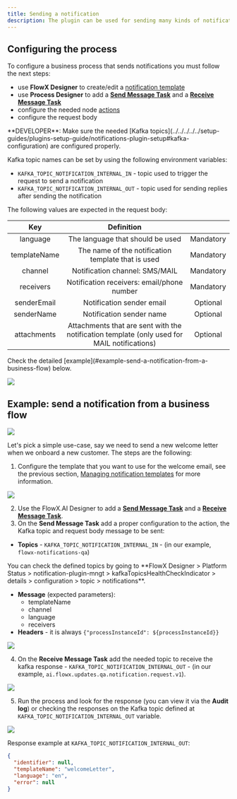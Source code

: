 ```yaml
---
title: Sending a notification
description: The plugin can be used for sending many kinds of notifications such as emails or SMS notifications. It can be easily integrated in one of your business processes.
---
```


## Configuring the process

To configure a business process that sends notifications you must follow the next steps:

* use **FlowX Designer**  to create/edit a [notification template](./managing-notification-templates)
* use **Process Designer** to add a [**Send Message Task**](/3.x/docs/building-blocks/node/message-send-received-task-node) and a [**Receive Message Task**](../../../../building-blocks/node/message-send-received-task-node#receive-message-task)
* configure the needed node [actions](../../../../building-blocks/actions/actions)
* configure the request body

<Check>
**DEVELOPER**: Make sure the needed [Kafka topics](../../../../../setup-guides/plugins-setup-guide/notifications-plugin-setup#kafka-configuration) are configured properly.

Kafka topic names can be set by using the following environment variables:

* `KAFKA_TOPIC_NOTIFICATION_INTERNAL_IN` - topic used to trigger the request to send a notification
* `KAFKA_TOPIC_NOTIFICATION_INTERNAL_OUT` - topic used for sending replies after sending the notification

</Check>


The following values are expected in the request body:

|     Key      |                                         Definition                                          |           |
| :----------: | :-----------------------------------------------------------------------------------------: | :-------: |
|   language   |                              The language that should be used                               | Mandatory |
| templateName |                     The name of the notification template that is used                      | Mandatory |
|   channel    |                               Notification channel: SMS/MAIL                                | Mandatory |
|  receivers   |                         Notification receivers: email/phone number                          | Mandatory |
| senderEmail  |                                  Notification sender email                                  | Optional  |
|  senderName  |                                  Notification sender name                                   | Optional  |
| attachments  | Attachments that are sent with the notification template (only used for MAIL notifications) | Optional  |

<Check>
Check the detailed [example](#example-send-a-notification-from-a-business-flow) below.
</Check>

![](https://s3.eu-west-1.amazonaws.com/docx.flowx.ai/platform-deep-dive/notification_archi_send.png)



## Example: send a notification from a business flow

![](https://s3.eu-west-1.amazonaws.com/docx.flowx.ai/platform-deep-dive/send_a_notification_proc.png)

Let's pick a simple use-case, say we need to send a new welcome letter when we onboard a new customer. The steps are the following:

1. Configure the template that you want to use for the welcome email, see the previous section, [Managing notification templates](./managing-notification-templates) for more information.

![](https://s3.eu-west-1.amazonaws.com/docx.flowx.ai/platform-deep-dive/send_a_notif_from_business_flow.gif)

2. Use the FlowX.AI Designer to add a [**Send Message Task**](../../../../building-blocks/node/message-send-received-task-node#send-message-task) and a [**Receive Message Task**](../../../../building-blocks/node/message-send-received-task-node#receive-message-task).
3. On the **Send Message Task** add a proper configuration to the action, the Kafka topic and request body message to be sent:

* **Topics** - `KAFKA_TOPIC_NOTIFICATION_INTERNAL_IN` - (in our example, `flowx-notifications-qa`)

<Tip>
You can check the defined topics by going to **FlowX Designer > Platform Status > notification-plugin-mngt > kafkaTopicsHealthCheckIndicator > details > configuration > topic > notifications**.
</Tip>

* **Message** (expected parameters):
    * templateName
    * channel
    * language
    * receivers
* **Headers** - it is always `{"processInstanceId": ${processInstanceId}}`

<Frame>

![](https://s3.eu-west-1.amazonaws.com/docx.flowx.ai/platform-deep-dive/notif_params_send.png)

</Frame>

4. On the **Receive Message Task** add the needed topic to receive the kafka response - `KAFKA_TOPIC_NOTIFICATION_INTERNAL_OUT` - (in our example, `ai.flowx.updates.qa.notification.request.v1`).

<Frame>

![](https://s3.eu-west-1.amazonaws.com/docx.flowx.ai/platform-deep-dive/generate_notif_receive.png)

</Frame>

5. Run the process and look for the response (you can view it via the **Audit log**) or checking the responses on the Kafka topic defined at `KAFKA_TOPIC_NOTIFICATION_INTERNAL_OUT` variable.

![](https://s3.eu-west-1.amazonaws.com/docx.flowx.ai/platform-deep-dive/notif_send_resp.png)


Response example at `KAFKA_TOPIC_NOTIFICATION_INTERNAL_OUT`:

```json
{
  "identifier": null,
  "templateName": "welcomeLetter",
  "language": "en",
  "error": null
}
```
